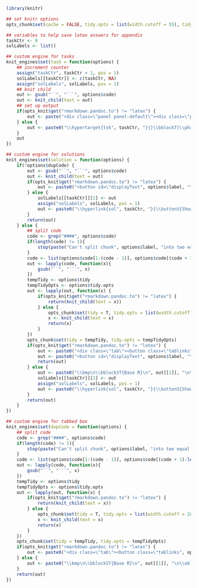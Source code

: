 ```r
library(knitr)

## set knitr options
opts_chunk$set(cache = FALSE, tidy.opts = list(width.cutoff = 55), tidy = F, fig.align = "center", dupCode = F)

## variables to help save latex answers for appendix
taskCtr <- 0
solLabels <- list()

## custom engine for tasks
knit_engines$set(task = function(options) {
    ## increment counter
    assign("taskCtr", taskCtr + 1, pos = 1)
    solLabels[[taskCtr]] <- c(taskCtr, NA)
    assign("solLabels", solLabels, pos = 1)
    ## knit child
    out <- gsub("``", "```", options$code)
    out <- knit_child(text = out)
    ## set up output
    if(opts_knit$get("rmarkdown.pandoc.to") != "latex") {
        out <- paste("<div class=\"panel panel-default\"><div class=\"panel-heading\"> Task </div><div class=\"panel-body\">", out, "</div></div>")
    } else {
        out <- paste0("\\hypertarget{tsk", taskCtr, "}{}\\bblockT{\\phantomsection\\label{sol", taskCtr, "}", taskCtr, "}\n", out, "\n\\eblockT\n")
    }
    out
})

## custom engine for solutions
knit_engines$set(solution = function(options) {
    if(!options$dupCode) {
        out <- gsub("``", "```", options$code)
        out <- knit_child(text = out)
        if(opts_knit$get("rmarkdown.pandoc.to") != "latex") {
            out <- paste0("<button id=\"displayText", options$label, "\" onclick=\"javascript:toggle('", options$label, "');\">Show Solution</button>\n\n<div id=\"toggleText", options$label, "\" style=\"display: none\"><div class=\"panel panel-default\"><div class=\"panel-heading panel-heading1\"> Solution </div><div class=\"panel-body\">", out, "</div></div></div>\n")
        } else {
            solLabels[[taskCtr]][2] <- out
            assign("solLabels", solLabels, pos = 1)
            out <- paste0("\\hyperlink{sol", taskCtr, "}{\\buttonS{Show Solution on P\\colpageref{tsk", taskCtr, "}}}")
        }
        return(out)
    } else {
        ## split code
        code <- grep("####", options$code)
        if(length(code) != 1){
            stop(paste("Can't split chunk", options$label, "into two equal parts"))
        }
        code <- list(options$code[1:(code - 1)], options$code[(code + 1):length(options$code)])
        out <- lapply(code, function(x){
            gsub("``", "```", x)
        })
        tempTidy <- options$tidy
        tempTidyOpts <- options$tidy.opts
        out <- lapply(out, function(x) {
            if(opts_knit$get("rmarkdown.pandoc.to") != "latex") {
                return(knit_child(text = x))
            } else {
                opts_chunk$set(tidy = T, tidy.opts = list(width.cutoff = 20))
                x <- knit_child(text = x)
                return(x)
            }
        })
        opts_chunk$set(tidy = tempTidy, tidy.opts = tempTidyOpts)
        if(opts_knit$get("rmarkdown.pandoc.to") != "latex") {
            out <- paste0("<div class=\"tab\"><button class=\"tablinks", options$label, " active\" onclick=\"javascript:openCode(event, 'baseR", options$label, "', '", options$label, "');\">Base R</button><button class=\"tablinks", options$label, "\" onclick=\"javascript:openCode(event, 'tidyverse", options$label, "', '", options$label, "');\"><tt>tidyverse</tt></button></div><div id=\"baseR", options$label, "\" class=\"tabcontent", options$label, "\">", out[[1]], "</div><div id=\"tidyverse", options$label, "\" class=\"tabcontent", options$label, "\">", out[[2]], "</div><script> javascript:hide('tidyverse", options$label, "') </script>")
            out <- paste0("<button id=\"displayText", options$label, "\" onclick=\"javascript:toggle('", options$label, "');\">Show Solution</button>\n\n<div id=\"toggleText", options$label, "\" style=\"display: none\"><div class=\"panel panel-default\"><div class=\"panel-heading panel-heading1\"> Solution </div><div class=\"panel-body\">", out, "</div></div></div>\n")
            return(out)
        } else {
            out <- paste0("\\bmp\n\\bblockST{Base R}\n", out[[1]], "\n\\eblockST\n\\emp\n\\hspace{0.01\\textwidth}\n\\bmp\\bblockST{\\texttt{tidyverse}}\n", out[[2]], "\n\\eblockST\n\\emp\n")
            solLabels[[taskCtr]][2] <- out
            assign("solLabels", solLabels, pos = 1)
            out <- paste0("\\hyperlink{sol", taskCtr, "}{\\buttonS{Show Solution on P\\colpageref{tsk", taskCtr, "}}}")
        }
        return(out)
    }
})

## custom engine for tabbed box
knit_engines$set(dupCode = function(options) {
    ## split code
    code <- grep("####", options$code)
    if(length(code) != 1){
        stop(paste("Can't split chunk", options$label, "into two equal parts"))
    }
    code <- list(options$code[1:(code - 1)], options$code[(code + 1):length(options$code)])
    out <- lapply(code, function(x){
        gsub("``", "```", x)
    })
    tempTidy <- options$tidy
    tempTidyOpts <- options$tidy.opts
    out <- lapply(out, function(x) {
        if(opts_knit$get("rmarkdown.pandoc.to") != "latex") {
            return(knit_child(text = x))
        } else {
            opts_chunk$set(tidy = T, tidy.opts = list(width.cutoff = 20))
            x <- knit_child(text = x)
            return(x)
        }
    })
    opts_chunk$set(tidy = tempTidy, tidy.opts = tempTidyOpts)
    if(opts_knit$get("rmarkdown.pandoc.to") != "latex") {
        out <- paste0("<div class=\"tab\"><button class=\"tablinks", options$label, " active\" onclick=\"javascript:openCode(event, 'baseR", options$label, "', '", options$label, "');\">Base R</button><button class=\"tablinks", options$label, "\" onclick=\"javascript:openCode(event, 'tidyverse", options$label, "', '", options$label, "');\"><tt>tidyverse</tt></button></div><div id=\"baseR", options$label, "\" class=\"tabcontent", options$label, "\">", out[[1]], "</div><div id=\"tidyverse", options$label, "\" class=\"tabcontent", options$label, "\">", out[[2]], "</div><script> javascript:hide('tidyverse", options$label, "') </script>")
    } else {
        out <- paste0("\\bmp\n\\bblockST{Base R}\n", out[[1]], "\n\\eblockST\n\\emp\n\\hspace{0.01\\textwidth}\n\\bmp\\bblockST{\\texttt{tidyverse}}\n", out[[2]], "\n\\eblockST\n\\emp\n")
    }
    return(out)
})
```
